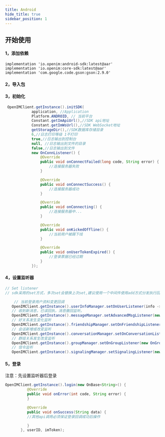 ```yaml
---
title: Android
hide_title: true
sidebar_position: 1
---
```


## 开始使用

#### 1，添加依赖

    implementation 'io.openim:android-sdk:latest@aar'
    implementation 'io.openim:core-sdk:latest@aar'
    implementation 'com.google.code.gson:gson:2.9.0'

#### 2，导入包


#### 3，初始化

```java
 OpenIMClient.getInstance().initSDK(
            application, //Application
            Platform.ANDROID, // 当前平台
            Constant.getImApiUrl(),//SDK api地址
            Constant.getImWsUrl(),//SDK WebSocket地址
            getStorageDir(),//SDK数据库存储目录
            6,//日志打印等级 1不打印
            true,//日志输出到控制台
            null, //日志输出到文件的目录
            false,//日志输出到文件
            new OnConnListener() {
                @Override
                public void onConnectFailed(long code, String error) {
                    //连接服务器失败
                }

                @Override
                public void onConnectSuccess() {
                    //连接服务器成功
                }

                @Override
                public void onConnecting() {
                    //连接服务器中...
                }

                @Override
                public void onKickedOffline() {
                    //当前用户被踢下线
                }

                @Override
                public void onUserTokenExpired() {
                    //登录票据已经过期
                }
            });
```

#### 4，设置监听器

```java
// Set listener
// sdk采用的set方式，多次set会替换上次set,建议使用一个中间件使用add方式分发执行回调,参考demo IMEvent这个类

    // 当前登录用户资料变更回调
   OpenIMClient.getInstance().userInfoManager.setOnUserListener(info -> {});
   // 收到新消息，已读回执，消息撤回监听。
   OpenIMClient.getInstance().messageManager.setAdvancedMsgListener(new OnAdvanceMsgListener() { }
   // 好关系发生变化监听
   OpenIMClient.getInstance().friendshipManager.setOnFriendshipListener(new OnFriendshipListener() {}
   // 会话新增或改变监听
   OpenIMClient.getInstance().conversationManager.setOnConversationListener(new OnConversationListener() {}
   // 群组关系发生改变监听
   OpenIMClient.getInstance().groupManager.setOnGroupListener(new OnGroupListener() {}
   // 信令监听
   OpenIMClient.getInstance().signalingManager.setSignalingListener(new OnSignalingListener()

```

#### 5，登录

注意：先设置监听器后登录

```java
OpenIMClient.getInstance().login(new OnBase<String>() {
          @Override
          public void onError(int code, String error) {
          }

          @Override
          public void onSuccess(String data) {
          //其他api调用必须保证登录回调成功后操作

          }
       }, userID, imToken);
```
